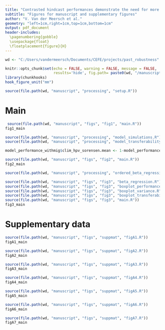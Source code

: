 ```yaml
---
title: "Contrasted hindcast performances demonstrate the need for more realistic species distribution models"
subtitle: "Figures for manuscript and supplementary figures"
author: "V. Van der Meersch et al."
geometry: "left=1cm,right=1cm,top=1cm,bottom=1cm"
output: pdf_document
header-includes:
  \pagenumbering{gobble}
  \usepackage{float}
  \floatplacement{figure}{H}
---
```


```r
wd <- "C:/Users/vandermeersch/Documents/CEFE/projects/past_robustness"

knitr::opts_chunk$set(echo = FALSE, warning = FALSE, message = FALSE, 
                      results='hide', fig.path= paste0(wd, "/manuscript/figs/files/"), fig.pos = 'H')
library(chunkhooks)
hook_figure_unit("mm")

source(file.path(wd, "manuscript", "processing", "setup.R"))
```

# Main

```r
 source(file.path(wd, "manuscript", "figs", "fig1", "main.R"))
fig1_main
```

\newpage

```r
source(file.path(wd, "manuscript", "processing", "model_simulations.R"))
source(file.path(wd, "manuscript", "processing", "model_transferability.R"))

model_performance_withmig$clim_hpv_sorensen.mean <- 1-model_performance_withmig$clim_hpv_sorensen.mean # dissimilarity
```

```r

source(file.path(wd, "manuscript", "figs", "fig2", "main.R")) 
fig2_main

```

\newpage

```r

source(file.path(wd, "manuscript", "processing", "ordered_beta_regression.R"))

source(file.path(wd, "manuscript", "figs", "fig3", "beta_regression.R"))
source(file.path(wd, "manuscript", "figs", "fig3", "boxplot_performance.R"))
source(file.path(wd, "manuscript", "figs", "fig3", "boxplot_variance.R"))
source(file.path(wd, "manuscript", "figs", "fig3", "boxplot_transferability.R"))
source(file.path(wd, "manuscript", "figs", "fig3", "main.R"))
fig3_main

```

\newpage

# Supplementary data

\renewcommand{\thefigure}{A.\arabic{figure}}
\setcounter{figure}{0}

```r
source(file.path(wd, "manuscript", "figs", "suppmat", "figA1.R"))
figA1_main
```

```r
source(file.path(wd, "manuscript", "figs", "suppmat", "figA2.R"))
figA2_main
```

```r
source(file.path(wd, "manuscript", "figs", "suppmat", "figA3.R"))
figA3_main
```

```r
source(file.path(wd, "manuscript", "figs", "suppmat", "figA4.R"))
figA4_main
```

```r
source(file.path(wd, "manuscript", "figs", "suppmat", "figA5.R")) 
figA5_main
```

```r
source(file.path(wd, "manuscript", "figs", "suppmat", "figA6.R")) 
figA6_main

```

```r
source(file.path(wd, "manuscript", "figs", "suppmat", "figA7.R")) 
figA7_main
```
